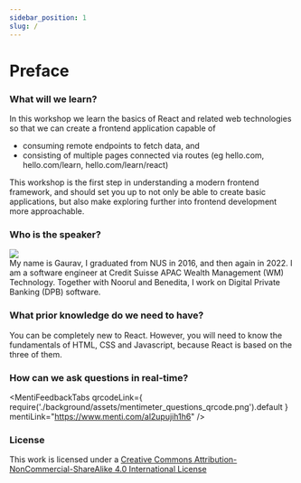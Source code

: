 ```yaml
---
sidebar_position: 1
slug: /
---
```



# Preface

### What will we learn?

In this workshop we learn the basics of React and related web technologies so that we can create a frontend application capable of

- consuming remote endpoints to fetch data, and
- consisting of multiple pages connected via routes (eg hello.com, hello.com/learn, hello.com/learn/react)

This workshop is the first step in understanding a modern frontend framework, and should set you up to not only be able to create basic applications, but also make exploring further into frontend development more approachable.

### Who is the speaker?

<div style={{ display: 'flex', alignItems: 'center' }}>
  <div style={{ marginRight: 20, flexShrink: 0 }}>
    <img
      style={{
        objectFit: 'cover',
        borderRadius: '50%',
        width: 75,
        height: 75,
      }}
      src="img/gs-toon.png"
      alt-text="Gaurav"
    />
  </div>
  <div>
    My name is Gaurav, I graduated from NUS in 2016, and then again in 2022. I
    am a software engineer at Credit Suisse APAC Wealth Management (WM)
    Technology. Together with Noorul and Benedita, I work on Digital Private
    Banking (DPB) software.
  </div>
</div>

### What prior knowledge do we need to have?

You can be completely new to React. However, you will need to know the fundamentals of HTML, CSS and Javascript, because React is based on the three of them.

### How can we ask questions in real-time?

<MentiFeedbackTabs
  qrcodeLink={
    require('./background/assets/mentimeter_questions_qrcode.png').default
  }
  mentiLink="https://www.menti.com/al2upujih1h6"
/>

### License

This work is licensed under a [Creative Commons Attribution-NonCommercial-ShareAlike 4.0 International License](https://creativecommons.org/licenses/by-nc-sa/4.0/)
